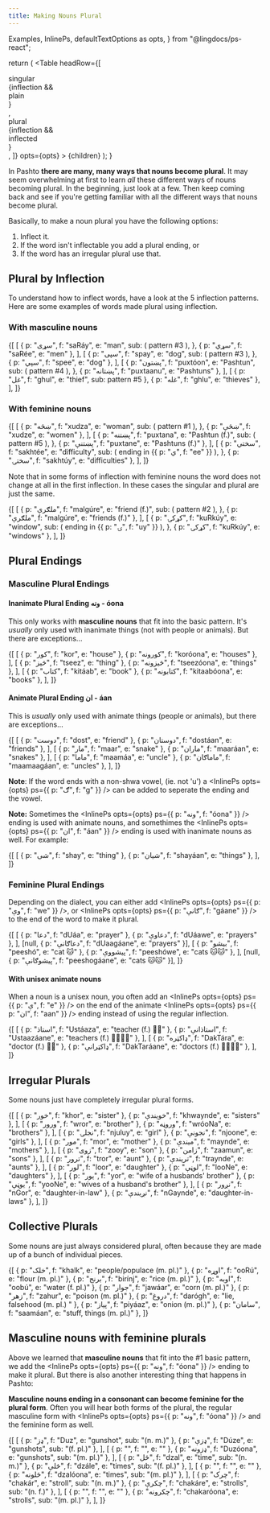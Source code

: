 ```yaml
---
title: Making Nouns Plural
---
```


  Examples,
  InlinePs,
  defaultTextOptions as opts,
} from "@lingdocs/ps-react";

  return (
    <Table
      headRow={[
        <div>
          <div>singular</div>
          {inflection && <div className="small text-muted">plain</div>}
        </div>,
        <div>
          <div>plural</div>
          {inflection && <div className="small text-muted">inflected</div>}
        </div>,
      ]}
      opts={opts}
    >
      {children}
    </Table>
  );
}

In Pashto **there are many, many ways that nouns become plural**. It may seem overwhelming at first to learn _all_ these different ways of nouns becoming plural. In the beginning, just look at a few. Then keep coming back and see if you're getting familiar with all the different ways that nouns become plural.

Basically, to make a noun plural you have the following options:

1. <Link to="/inflection/inflection-intro">Inflect</Link> it.
2. If the word isn't inflectable you add a <Link to="/nouns/nouns-plural/#plural-endings">plural ending</Link>, or
3. If the word has an <Link to="/nouns/nouns-plural/#irregular-plurals">irregular plural</Link> use that.

## Plural by Inflection

To understand how to inflect words, have a look at the <Link to="/inflection/inflection-patterns/">5 inflection patterns</Link>. Here are some examples of words made plural using inflection.

### With masculine nouns

<PluralTable inflection>
  {[
    [
      {
        p: "سړی",
        f: "saRáy",
        e: "man",
        sub: (
          <Link to="/inflection/inflection-patterns/#3-words-ending-in-a-stressed-inlineps-optsopts-ps-p-ی-f-áy--">
            pattern #3
          </Link>
        ),
      },
      { p: "سړي", f: "saRée", e: "men" },
    ],
    [
      {
        p: "سپی",
        f: "spay",
        e: "dog",
        sub: (
          <Link to="/inflection/inflection-patterns/#3-words-ending-in-a-stressed-inlineps-optsopts-ps-p-ی-f-áy--">
            pattern #3
          </Link>
        ),
      },
      { p: "سپي", f: "spee", e: "dog" },
    ],
    [
      {
        p: "پښتون",
        f: "puxtóon",
        e: "Pashtun",
        sub: (
          <Link to="/inflection/inflection-patterns/#4-words-with-the-pashtoon-pattern">
            pattern #4
          </Link>
        ),
      },
      { p: "پښتانه", f: "puxtaanu", e: "Pashtuns" },
    ],
    [
      { p: "غل", f: "ghul", e: "thief", sub: <Link to="">pattern #5</Link> },
      { p: "غله", f: "ghlu", e: "thieves" },
    ],
  ]}
</PluralTable>

### With feminine nouns

<PluralTable inflection>
  {[
    [
      {
        p: "ښڅه",
        f: "xudza",
        e: "woman",
        sub: (
          <Link to="/inflection/inflection-patterns/#1-basic">pattern #1</Link>
        ),
      },
      { p: "ښځې", f: "xudze", e: "women" },
    ],
    [
      {
        p: "پښتنه",
        f: "puxtana",
        e: "Pashtun (f.)",
        sub: (
          <Link to="/inflection/inflection-patterns/#5-shorter-words-that-squish">
            pattern #5
          </Link>
        ),
      },
      { p: "پښتنې", f: "puxtane", e: "Pashtuns (f.)" },
    ],
    [
      {
        p: "سختي",
        f: "sakhtée",
        e: "difficulty",
        sub: (
          <Link to="inflection/feminine-inflection/#feminine-nouns-ending-in-inlineps-optsopts-ps-p-ي-f-ee--">
            ending in <InlinePs opts={opts}>{{ p: "ي", f: "ee" }}</InlinePs>
          </Link>
        ),
      },
      { p: "سختۍ", f: "sakhtúy", e: "difficulties" },
    ],
  ]}
</PluralTable>

Note that in some forms of inflection with feminine nouns the word does not change at all in the first inflection. In these cases the singular and plural are just the same.

<PluralTable inflection>
  {[
    [
      {
        p: "ملګرې",
        f: "malgúre",
        e: "friend (f.)",
        sub: (
          <Link to="/inflection/inflection-patterns/#2-words-ending-in-an-unstressed-inlineps-optsopts-ps-p-ی-f-ay--">
            pattern #2
          </Link>
        ),
      },
      { p: "ملګرې", f: "malgúre", e: "friends (f.)" },
    ],
    [
      {
        p: "کړکۍ",
        f: "kuRkúy",
        e: "window",
        sub: (
          <Link to="/inflection/feminine-inflection/#feminine-nouns-ending-in-inlineps-optsopts-ps-p-ۍ-f-uy--">
            ending in <InlinePs opts={opts}>{{ p: "ۍ", f: "uy" }}</InlinePs>
          </Link>
        ),
      },
      { p: "کړکۍ", f: "kuRkúy", e: "windows" },
    ],
  ]}
</PluralTable>

## Plural Endings

### Masculine Plural Endings

#### Inanimate Plural Ending ونه - óona

This only works with **masculine nouns** that fit into the <Link to="/nouns/nouns-unisex/#1-basic">basic pattern</Link>. It's _usually_ only used with inanimate things (not with people or animals). But there are exceptions...

<PluralTable>
  {[
    [
      { p: "کور", f: "kor", e: "house" },
      { p: "کورونه", f: "koróona", e: "houses" },
    ],
    [
      { p: "څیز", f: "tseez", e: "thing" },
      { p: "څیزونه", f: "tseezóona", e: "things" },
    ],
    [
      { p: "کتاب", f: "kitáab", e: "book" },
      { p: "کتابونه", f: "kitaabóona", e: "books" },
    ],
  ]}
</PluralTable>

#### Animate Plural Ending ان - áan

This is _usually_ only used with animate things (people or animals), but there are exceptions...

<PluralTable>
  {[
    [
      { p: "دوست", f: "dost", e: "friend" },
      { p: "دوستان", f: "dostáan", e: "friends" },
    ],
    [
      { p: "مار", f: "maar", e: "snake" },
      { p: "ماران", f: "maaráan", e: "snakes" },
    ],
    [
      { p: "ماما", f: "maamáa", e: "uncle" },
      { p: "ماماګان", f: "maamaagáan", e: "uncles" },
    ],
  ]}
</PluralTable>

**Note**: If the word ends with a non-shwa vowel, (ie. not 'u') a <InlinePs opts={opts} ps={{ p: "ګ", f: "g" }} /> can be added to seperate the ending and the vowel.

**Note:** Sometimes the <InlinePs opts={opts} ps={{ p: "ونه", f: "óona" }} /> ending is used with animate nouns, and somethimes the <InlinePs opts={opts} ps={{ p: "ان", f: "áan" }} /> ending is used with inanimate nouns as well. For example:

<PluralTable>
  {[
    [
      { p: "شی", f: "shay", e: "thing" },
      { p: "شیان", f: "shayáan", e: "things" },
    ],
  ]}
</PluralTable>

### Feminine Plural Endings

Depending on the dialect, you can either add <InlinePs opts={opts} ps={{ p: "وې", f: "we" }} />, or <InlinePs opts={opts} ps={{ p: "ګانې", f: "gáane" }} /> to the end of the word to make it plural.

<PluralTable>
  {[
    [
      { p: "دعا", f: "dUáa", e: "prayer" },
      { p: "دعاوې", f: "dUáawe", e: "prayers" },
    ],
    [null, { p: "دعاګانې", f: "dUaagáane", e: "prayers" }],
    [
      { p: "بيشو", f: "peeshó", e: "cat 🐱" },
      { p: "پیشووې", f: "peeshówe", e: "cats 🐱🐱" },
    ],
    [null, { p: "پیشوګانې", f: "peeshogáane", e: "cats 🐱🐱" }],
  ]}
</PluralTable>

#### With unisex animate nouns

When a noun is a <Link to="/nouns/nouns-unisex/">unisex noun</Link>, you often add an <InlinePs opts={opts} ps={{ p: "ې", f: "e" }} /> on the end of the <Link to="/nouns/nouns-plural/#animate-plural-ending-inlineps-optsopts-ps-p-ان-f-aan--">animate <InlinePs opts={opts} ps={{ p: "ان", f: "aan" }} /> ending</Link> instead of using the <Link to="/nouns/nouns-plural/#with-feminine-nouns">regular inflection</Link>.

<PluralTable>
  {[
    [
      { p: "استاذ", f: "Ustáaza", e: "teacher (f.) 👩‍🏫" },
      { p: "استاذانې", f: "Ustaazáane", e: "teachers (f.) 👩‍🏫👩‍🏫" },
    ],
    [
      { p: "ډاکټره", f: "DakTára", e: "doctor (f.) 👩‍⚕️" },
      { p: "ډاکټرانې", f: "DakTaráane", e: "doctors (f.) 👩‍⚕️👩‍⚕️" },
    ],
  ]}
</PluralTable>

## Irregular Plurals

Some nouns just have completely irregular plural forms.

<PluralTable>
  {[
    [
      { p: "خور", f: "khor", e: "sister" },
      { p: "خویندې", f: "khwaynde", e: "sisters" },
    ],
    [
      { p: "ورور", f: "wror", e: "brother" },
      { p: "وروڼه", f: "wróoNa", e: "brothers" },
    ],
    [
      { p: "نجلۍ", f: "njuluy", e: "girl" },
      { p: "نجونې", f: "njoone", e: "girls" },
    ],
    [
      { p: "مور", f: "mor", e: "mother" },
      { p: "میندې", f: "maynde", e: "mothers" },
    ],
    [
      { p: "زوی", f: "zooy", e: "son" },
      { p: "زامن", f: "zaamun", e: "sons" },
    ],
    [
      { p: "ترور", f: "tror", e: "aunt" },
      { p: "تریندې", f: "traynde", e: "aunts" },
    ],
    [
      { p: "لور", f: "loor", e: "daughter" },
      { p: "لوڼې", f: "looNe", e: "daughters" },
    ],
    [
      { p: "یور", f: "yor", e: "wife of a husbands' brother" },
      { p: "یوڼې", f: "yooNe", e: "wives of a husband's brother" },
    ],
    [
      { p: "نږور", f: "nGor", e: "daughter-in-law" },
      { p: "نږیندې", f: "nGaynde", e: "daughter-in-laws" },
    ],
  ]}
</PluralTable>

## Collective Plurals

Some nouns are just always considered plural, often because they are made up of a bunch of individual pieces.

<Examples opts={opts}>
  {[
    { p: "خلک", f: "khalk", e: "people/populace (m. pl.)" },
    { p: "اوړه", f: "ooRú", e: "flour (m. pl.)" },
    { p: "برنج", f: "birínj", e: "rice (m. pl.)" },
    { p: "اوبه", f: "oobú", e: "water (f. pl.)" },
    { p: "جوار", f: "jawáar", e: "corn (m. pl.)" },
    { p: "زهر", f: "zahur", e: "poison (m. pl.)" },
    { p: "دروغ", f: "darógh", e: "lie, falsehood (m. pl.) " },
    { p: "پیاز", f: "piyáaz", e: "onion (m. pl.)" },
    { p: "سامان", f: "saamáan", e: "stuff, things (m. pl.)" },
  ]}
</Examples>

## Masculine nouns with feminine plurals

Above we learned that **masculine nouns** that fit into the <Link to="/nouns/nouns-unisex/#1-basic">#1 basic pattern</Link>, we add the <InlinePs opts={opts} ps={{ p: "ونه", f: "óona" }} /> ending to make it plural. But there is also another interesting thing that happens in Pashto:

**Masculine nouns ending in a consonant can become feminine for the plural form**. Often you will hear both forms of the plural, the regular masculine form with <InlinePs opts={opts} ps={{ p: "ونه", f: "óona" }} /> and the feminine form as well.

<PluralTable>
  {[
    [
      { p: "ډز", f: "Duz", e: "gunshot", sub: "(n. m.)" },
      { p: "ډزې", f: "Dúze", e: "gunshots", sub: "(f. pl.)" },
    ],
    [
      { p: "", f: "", e: "" },
      { p: "ډزونه", f: "Duzóona", e: "gunshots", sub: "(m. pl.)" },
    ],
    [
      { p: "ځل", f: "dzal", e: "time", sub: "(n. m.)" },
      { p: "ځلې", f: "dzále", e: "times", sub: "(f. pl.)" },
    ],
    [
      { p: "", f: "", e: "" },
      { p: "ځلونه", f: "dzalóona", e: "times", sub: "(m. pl.)" },
    ],
    [
      { p: "چرک", f: "chakár", e: "stroll", sub: "(n. m.)" },
      { p: "چکرې", f: "chakáre", e: "strolls", sub: "(n. f.)" },
    ],
    [
      { p: "", f: "", e: "" },
      { p: "چکرونه", f: "chakaróona", e: "strolls", sub: "(m. pl.)" },
    ],
  ]}
</PluralTable>
